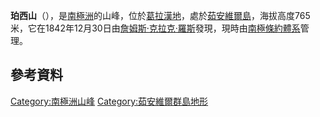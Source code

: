 {{coord|63|15|S|55|49|W|display=title}}

'''珀西山'''（{{lang-en|Mount Percy}}），是[[南極洲|南極洲]]的山峰，位於[[葛拉漢地|葛拉漢地]]，處於[[茹安維爾島|茹安維爾島]]，海拔高度765米，它在1842年12月30日由[[詹姆斯·克拉克·羅斯|詹姆斯·克拉克·羅斯]]發現，現時由[[南極條約體系|南極條約體系]]管理。

==參考資料==
{{usgs-gazetteer}}

{{DEFAULTSORT:Mount Percy}}
[[Category:南極洲山峰|Category:南極洲山峰]]
[[Category:茹安維爾群島地形|Category:茹安維爾群島地形]]

{{JoinvilleIsland-geo-stub}}